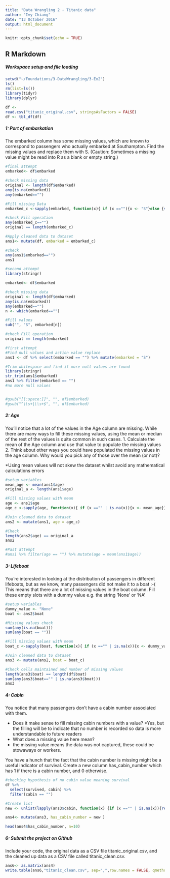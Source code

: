 ---
title: "Data Wrangling 2 - Titanic data"
author: "Ivy Chiang"
date: "13 October 2016"
output: html_document
---

```{r setup, include=FALSE}
knitr::opts_chunk$set(echo = TRUE)
```

## R Markdown

##### Workspace setup and file loading

```{r results='hide'}
setwd("~/Foundations/3-DataWrangling/3-Ex2")
ls()
rm(list=ls())
library(tidyr)
library(dplyr)

df <-
read.csv("titanic_original.csv", stringsAsFactors = FALSE)
df <- tbl_df(df)
```

##### 1: Port of embarkation

The embarked column has some missing values, which are known to correspond to passengers who actually embarked at Southampton. Find the missing values and replace them with S. (Caution: Sometimes a missing value might be read into R as a blank or empty string.)

```{r results='hide}
#final attempt
embarked<- df$embarked

#check missing data
original <- length(df$embarked)
any(is.na(embarked))
any(embarked=="")

#Fill missing Data
embarked_c <-sapply(embarked, function(x){ if (x ==""){x <- "S"}else {str_trim(x)}})

#check Fill operation
any(embarked_c=="")
original == length(embarked_c)

#Apply cleaned data to dataset
ans1<- mutate(df, embarked = embarked_c)

#check
any(ans1$embarked=="")
ans1

```

```{r results='hide'}
#second attempt
library(stringr)

embarked<- df$embarked

#check missing data
original <- length(df$embarked)
any(is.na(embarked))
any(embarked=="")
n <- which(embarked=="")

#Fill values
sub("", "S", embarked[n])

#check Fill operation
original == length(embarked)

#first attempt
#Find null values and action value replace
ans1 <- df %>% select(embarked == "") %>% mutate(embarked = "S")

#Trim whitespace and find if more null values are found
library(stringr)
str_trim(ans1$embarked)
ans1 %>% filter(embarked == "")
#no more null values


#gsub("[[:space:]]", "", df$embarked)
#gsub("^\\s+|\\s+$", "", df$embarked)

```

##### 2: Age

You’ll notice that a lot of the values in the Age column are missing. While there are many ways to fill these missing values, using the mean or median of the rest of the values is quite common in such cases.
1. Calculate the mean of the Age column and use that value to populate the missing values
2. Think about other ways you could have populated the missing values in the age column. Why would you pick any of those over the mean (or not)?

*Using mean values will not skew the dataset whilst avoid any mathematical calculations errors 

```{r results='hide'}
#setup variables
mean_age <- mean(ans1$age)
original_a <- length(ans1$age)

#Fill missing values with mean
age <- ans1$age
age_c <-sapply(age, function(x){ if (x =="" | is.na(x)){x <- mean_age}})

#Join cleaned data to dataset
ans2 <- mutate(ans1, age = age_c)

#Check
length(ans2$age) == original_a
ans2

#Past attempt
#ans1 %>% filter(age == "") %>% mutate(age = mean(ans1$age))


```

##### 3: Lifeboat

You’re interested in looking at the distribution of passengers in different lifeboats, but as we know, many passengers did not make it to a boat :-( This means that there are a lot of missing values in the boat column. Fill these empty slots with a dummy value e.g. the string 'None' or 'NA'

```{r results='hide'}
#setup variables
dummy_value <- "None"
boat <- ans2$boat

#Missing values check
sum(any(is.na(boat)))
sum(any(boat == ""))

#Fill missing values with mean
boat_c <-sapply(boat, function(x){ if (x =="" | is.na(x)){x <- dummy_value}})

#Join cleaned data to dataset
ans3 <- mutate(ans2, boat = boat_c)

#Check cells maintained and number of missing values
length(ans3$boat) == length(df$boat)
sum(any(ans3$boat=="" | is.na(ans3$boat)))
ans3

```

##### 4: Cabin

You notice that many passengers don’t have a cabin number associated with them.

* Does it make sense to fill missing cabin numbers with a value?
*Yes, but the filling will be to indicate that no number is recorded so data is more understandable to future readers
* What does a missing value here mean?
* the missing value means the data was not captured, these could be stowaways or workers.

You have a hunch that the fact that the cabin number is missing might be a useful indicator of survival. Create a new column has_cabin_number which has 1 if there is a cabin number, and 0 otherwise.


```{r results='hide'}
#checking hypothesis of no cabin value meaning survival
df %>% 
  select(survived, cabin) %>% 
  filter(cabin == "")

#Create list
new <- unlist(lapply(ans3$cabin, function(x) {if (x =="" | is.na(x)){return (0)}else {return(1)}}))

ans4<- mutate(ans3, has_cabin_number = new )

head(ans4$has_cabin_number, n=10)

```

##### 6: Submit the project on Github

Include your code, the original data as a CSV file titanic_original.csv, and the cleaned up data as a CSV file called titanic_clean.csv.

```{r results='hide'}
ans6<- as.matrix(ans4)
write.table(ans6,"titanic_clean.csv", sep=",",row.names = FALSE, qmethod = "double")


```
